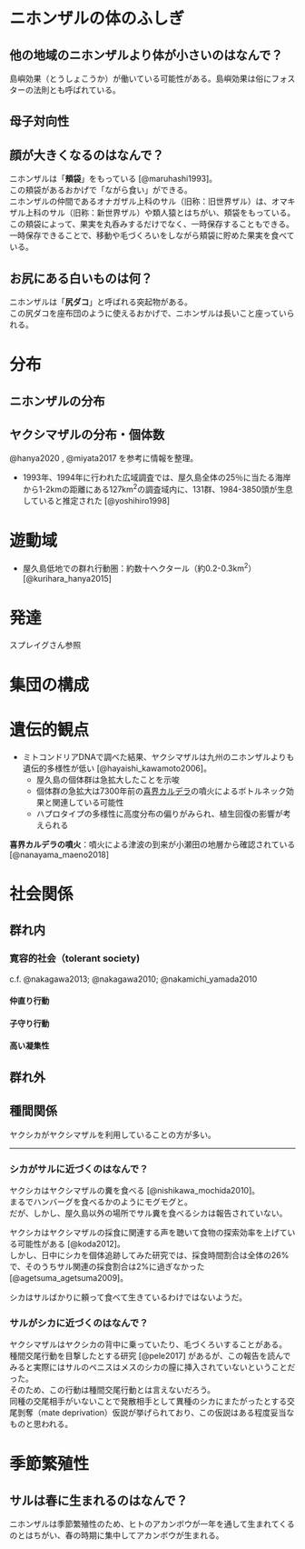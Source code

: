 # ニホンザルの体のふしぎ
## 他の地域のニホンザルより体が小さいのはなんで？
島嶼効果（とうしょこうか）が働いている可能性がある。島嶼効果は俗にフォスターの法則とも呼ばれている。

## 母子対向性
## 顔が大きくなるのはなんで？
ニホンザルは「**頬袋**」をもっている [@maruhashi1993]。<br>
この頬袋があるおかげで「ながら食い」ができる。<br>
ニホンザルの仲間であるオナガザル上科のサル（旧称：旧世界ザル）は、オマキザル上科のサル（旧称：新世界ザル）や類人猿とはちがい、頬袋をもっている。この頬袋によって、果実を丸呑みするだけでなく、一時保存することもできる。一時保存できることで、移動や毛づくろいをしながら頬袋に貯めた果実を食べている。

<!-- 旧称にするべき理由 -->
<!-- 系統樹を入れる -->

## お尻にある白いものは何？
ニホンザルは「**尻ダコ**」と呼ばれる突起物がある。<br>
この尻ダコを座布団のように使えるおかげで、ニホンザルは長いこと座っていられる。


# 分布
## ニホンザルの分布

## ヤクシマザルの分布・個体数
@hanya2020 , @miyata2017 を参考に情報を整理。

- 1993年、1994年に行われた広域調査では、屋久島全体の25％に当たる海岸から1-2kmの距離にある127km^2^の調査域内に、131群、1984-3850頭が生息していると推定された [@yoshihiro1998]


# 遊動域
- 屋久島低地での群れ行動圏：約数十ヘクタール（約0.2-0.3km^2^）[@kurihara_hanya2015]

# 発達
スプレイグさん参照

# 集団の構成


# 遺伝的観点
- ミトコンドリアDNAで調べた結果、ヤクシマザルは九州のニホンザルよりも遺伝的多様性が低い [@hayaishi_kawamoto2006]。
   - 屋久島の個体群は急拡大したことを示唆
   - 個体群の急拡大は7300年前の[喜界カルデラ](https://ja.wikipedia.org/wiki/%E9%AC%BC%E7%95%8C%E3%82%AB%E3%83%AB%E3%83%87%E3%83%A9)の噴火によるボトルネック効果と関連している可能性
   - ハプロタイプの多様性に高度分布の偏りがみられ、植生回復の影響が考えられる

**喜界カルデラの噴火**：噴火による津波の到来が小瀬田の地層から確認されている [@nanayama_maeno2018]

# 社会関係
## 群れ内
### 寛容的社会（tolerant society)
c.f. @nakagawa2013; @nakagawa2010; @nakamichi_yamada2010

#### 仲直り行動

#### 子守り行動

#### 高い凝集性

## 群れ外

## 種間関係
ヤクシカがヤクシマザルを利用していることの方が多い。
<!-- 辻さんの本も参考に。 -->

---

### シカがサルに近づくのはなんで？
ヤクシカはヤクシマザルの糞を食べる [@nishikawa_mochida2010]。<br>
まるでハンバーグを食べるかのようにモグモグと。<br>
だが、しかし、屋久島以外の場所でサル糞を食べるシカは報告されていない。<br>

ヤクシカはヤクシマザルの採食に関連する声を聴いて食物の探索効率を上げている可能性がある [@koda2012]。<br>
しかし、日中にシカを個体追跡してみた研究では、採食時間割合は全体の26%で、そのうちサル関連の採食割合は2%に過ぎなかった [@agetsuma_agetsuma2009]。<br>

シカはサルばかりに頼って食べて生きているわけではないようだ。

### サルがシカに近づくのはなんで？
ヤクシマザルはヤクシカの背中に乗っていたり、毛づくろいすることがある。<br>
種間交尾行動を目撃したとする研究 [@pele2017] があるが、この報告を読んでみると実際にはサルのペニスはメスのシカの膣に挿入されていないということだった。<br>
そのため、この行動は種間交尾行動とは言えないだろう。<br>
同種の交尾相手がいないことで発散相手として異種のシカにまたがったとする交尾剝奪（mate deprivation）仮説が挙げられており、この仮説はある程度妥当なものと思われる。

# 季節繁殖性
## サルは春に生まれるのはなんで？
ニホンザルは季節繁殖性のため、ヒトのアカンボウが一年を通して生まれてくるのとはちがい、春の時期に集中してアカンボウが生まれる。


